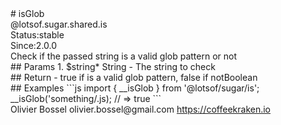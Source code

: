 <div class="docmap-mdx">
# isGlob
<div class="_namespace">@lotsof.sugar.shared.is</div>
<div class="_metas">
<div class="_status"><span class="_status-label">Status:</span><span class="_status-value -stable">stable</span></div>
<div class="_since"><span class="_since-label">Since:</span><span class="_since-value">2.0.0</span></div>
</div>
<div class="_description">
Check if the passed string is a valid glob pattern or not
</div>
<div class="_params">
## Params
1. <span class="_name">$string<span class="_required">*</span></span><span class="_default"></span> <span class="_type">String</span>
   - The string to check
</div>
<div class="_return">
## Return
- <span class="_description">true if is a valid glob pattern, false if not</span><span class="_default"></span><span class="_type">Boolean</span>
</div>
<div class="_examples">
## Examples
```js
import { __isGlob } from '@lotsof/sugar/is';
__isGlob('something/.js); // => true
```
</div>
<div class="_author">
<span class="_name">Olivier Bossel</span>
<span class="_email">olivier.bossel@gmail.com</span>
<a href="https://coffeekraken.io" target="_blank" class="_url">https://coffeekraken.io</a>
</div>
</div>